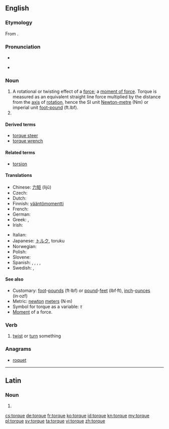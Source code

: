 ==English==
{{wikipedia}}

===Etymology===
From {{etyl|la}} {{term|torqueo|torqueō|lang=la}}.

===Pronunciation===
* {{audio|en-us-torque.ogg|Audio (US)}}

* {{rhymes|ɔː(r)k}}

===Noun===
{{en-noun|-}}

# A rotational or twisting effect of a [[force]]; a [[moment of force]].  Torque is measured as an equivalent straight line force multiplied by the distance from the [[axis]] of [[rotation]], hence the SI unit [[Newton-metre]] (Nm) or imperial unit [[foot-pound]] (ft.lbf).
# {{alternative spelling of|torc}}

====Derived terms====
* [[torque steer]]
* [[torque wrench]]

====Related terms====
* [[torsion]]

====Translations====
{{trans-top|a rotational or twisting force}}
* Chinese: [[力矩]] (lìjǔ)
* Czech: {{t-|cs|točivý moment|m}}
* Dutch: {{t-|nl|koppel|n}}
* Finnish: [[vääntömomentti]]
* French: {{t+|fr|couple|m}}
* German: {{t+|de|Drehmoment|n}}
* Greek: {{t|el|στροφορμή|f|tr=stroformí}}, {{t-|el|στρεπτική ροπή|f|tr=streptikí ropí}}
* Irish: {{t-|ga|torc|m|xs=Irish}}
{{trans-mid}}
* Italian: {{t-|it|coppia|f}}
* Japanese: [[トルク]], toruku
* Norwegian: {{t-|no|dreiemoment|n}}
* Polish: {{t|pl|moment obrotowy}}
* Slovene: {{t-|sl|vrtilni moment}}
* Spanish: {{t|es|par de torsión|m}}, {{t|es|par motor|m}}, {{t|es|momento de fuerza|m}}, {{t|es|par de fuerzas|m}}, {{t|es|par|m}}
* Swedish: {{t-|sv|vridmoment}}, {{t|sv|kraftmoment|n}}
{{trans-bottom}}

====See also====
* Customary: [[foot]]-[[pound-force|pounds]] (ft·lbf) or [[pound-force|pound]]-[[feet]] (lbf·ft), [[inch]]-[[ounce-force|ounces]] (in·ozf)
* Metric: [[newton]] [[meter]]s (N·m)
* Symbol for torque as a variable:  ''τ''
* [[moment| Moment]] of a force.

===Verb===
{{en-verb|torqu|es}}

# [[twist]] or [[turn]] something

===Anagrams===
* [[roquet#English|roquet]]

----

==Latin==

===Noun===
{{la-noun-form|torque}}

# {{inflection of|[[torquis#Latin|torquis]]||abl|s|lang=la}}

[[cs:torque]]
[[de:torque]]
[[fr:torque]]
[[ko:torque]]
[[id:torque]]
[[kn:torque]]
[[my:torque]]
[[pl:torque]]
[[sv:torque]]
[[ta:torque]]
[[vi:torque]]
[[zh:torque]]